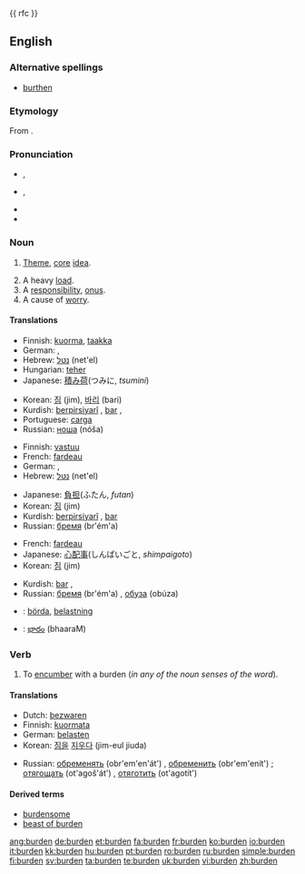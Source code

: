 {{wikipedia}}
{{ rfc }}
==English==

===Alternative spellings===
* [[burthen]] {{i|archaic}}

===Etymology===
From {{etyl|ang|en}} {{term|sc=unicode|byrþen|lang=ang}}.

===Pronunciation===
* {{a|RP}} {{IPA|/ˈbɜːdn/}}, {{SAMPA|/"b3:dn/}}
* {{a|GenAm}} {{IPA|/ˈbɝdn/}}, {{SAMPA|/"b3`dn/}}
* {{audio|en-us-burden.ogg|Audio (US)}}
* {{rhymes|ɜː(r)dən}}

===Noun===
{{en-noun}}

# {{obsolete}} [[theme|Theme]], [[core]] [[idea]].
# A heavy [[load]].
# A [[responsibility]], [[onus]].
# A cause of [[worry]].

====Translations====
{{trans-top|A heavy load}}
* Finnish: [[kuorma]], [[taakka]]
* German: {{t|de|Belastung|f}}, {{t|de|Last|f}}
* Hebrew: [[נטל]] (net'el) {{m}}
* Hungarian: [[teher]]
* Japanese: [[積み荷]](つみに, ''tsumini'')
{{trans-mid}}
* Korean: [[짐]] (jim), [[바리]] (bari)
* Kurdish: [[berpirsiyarî]] {{f}}, [[bar]] {{m}}, {{ku-Arab|[[بار گرانی]]}}
* Portuguese: [[carga]]
* Russian: [[ноша]] (nóša) {{f}}
{{trans-bottom}}

{{trans-top|A responsibility, onus}}
* Finnish: [[vastuu]]
* French: [[fardeau]] {{m}}
* German: {{t|de|Belastung|f}}, {{t|de|Last|f}}
* Hebrew: [[נטל]] (net'el) {{m}}
{{trans-mid}}
* Japanese: [[負担]](ふたん, ''futan'')
* Korean: [[짐]] (jim)
* Kurdish: [[berpirsiyarî]] {{f}}, [[bar]] {{m}} {{ku-Arab|[[بار]]}}
* Russian: [[бремя]] (br'ém'a) {{n}}
{{trans-bottom}}

{{trans-top|A cause of worry}}
* French: [[fardeau]] {{m}}
* Japanese: [[心配事]](しんぱいごと, ''shimpaigoto'')
* Korean: [[짐]] (jim)
{{trans-mid}}
* Kurdish: [[bar]] {{m}}, {{ku-Arab|[[به‌ڵا]]}}
* Russian: [[бремя]] (br'ém'a) {{n}}, [[обуза]] (obúza) {{f}}
{{trans-bottom}}

{{checktrans-top}}
* {{ttbc|Swedish}}: [[börda]], [[belastning]]
{{trans-mid}}
* {{ttbc|Telugu}}: [[భారం]] (bhaaraM)
{{trans-bottom}}

===Verb===
{{en-verb}}

# {{transitive}} To [[encumber]] with a burden (''in any of the noun senses of the word'').

====Translations====
{{trans-top|encumber}}
* Dutch: [[bezwaren]]
* Finnish: [[kuormata]]
* German: [[belasten]]
* Korean: [[짐]]을 [[지우다]] (jim-eul jiuda)
{{trans-mid}}
* Russian: [[обременять]] (obr'em'en'át') {{impf}}, [[обременить]] (obr'em'enít') {{pf}}; [[отягощать]] (ot'agoš'át') {{impf}}, [[отяготить]] (ot'agotít') {{pf}}
{{trans-bottom}}

====Derived terms====
* [[burdensome]]
* [[beast of burden]]

[[ang:burden]]
[[de:burden]]
[[et:burden]]
[[fa:burden]]
[[fr:burden]]
[[ko:burden]]
[[io:burden]]
[[it:burden]]
[[kk:burden]]
[[hu:burden]]
[[pt:burden]]
[[ro:burden]]
[[ru:burden]]
[[simple:burden]]
[[fi:burden]]
[[sv:burden]]
[[ta:burden]]
[[te:burden]]
[[uk:burden]]
[[vi:burden]]
[[zh:burden]]